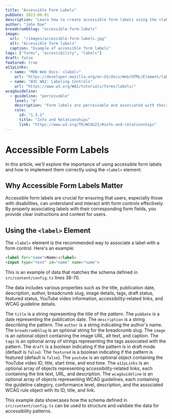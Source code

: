 ```yaml
---
title: "Accessible Form Labels"
pubDate: 2023-06-01
description: "Learn how to create accessible form labels using the <label> element."
author: "John Doe"
breadcrumbSlug: "accessible-form-labels"
image:
  url:  "/images/accessible-form-labels.jpg"
  alt: "Accessible form labels"
  caption: "Example of accessible form labels"
tags: ["forms", "accessibility", "labels"]
draft: false
featured: true
a11yLinks:
  - name: "MDN Web Docs: <label>"
    url: "https://developer.mozilla.org/en-US/docs/Web/HTML/Element/label"
  - name: "W3C WAI: Labeling Controls"
    url: "https://www.w3.org/WAI/tutorials/forms/labels/"
wcagGuideline:
  - guideline: "perceivable"
    level: "A"
    description: "Form labels are perceivable and associated with their respective form controls."
    rule:
      id: "1.3.1"
      title: "Info and Relationships"
      link: "https://www.w3.org/TR/WCAG21/#info-and-relationships"
---
```



# Accessible Form Labels

In this article, we'll explore the importance of using accessible form labels and how to implement them correctly using the `<label>` element.

## Why Accessible Form Labels Matter

Accessible form labels are crucial for ensuring that users, especially those with disabilities, can understand and interact with form controls effectively. By properly associating labels with their corresponding form fields, you provide clear instructions and context for users.

## Using the `<label>` Element

The `<label>` element is the recommended way to associate a label with a form control. Here's an example:

```html
<label for="name">Name:</label>
<input type="text" id="name" name="name">

```

This is an example of data that matches the schema defined in `src/content/config.ts` lines 38-70.

The data includes various properties such as the title, publication date, description, author, breadcrumb slug, image details, tags, draft status, featured status, YouTube video information, accessibility-related links, and WCAG guideline details.

The `title` is a string representing the title of the pattern.
The `pubDate` is a date representing the publication date.
The `description` is a string describing the pattern.
The `author` is a string indicating the author's name.
The `breadcrumbSlug` is an optional string for the breadcrumb slug.
The `image` is an optional object containing the image URL, alt text, and caption.
The `tags` is an optional array of strings representing the tags associated with the pattern.
The `draft` is a boolean indicating if the pattern is in draft mode (default is `false`).
The `featured` is a boolean indicating if the pattern is featured (default is `false`).
The `youtube` is an optional object containing the YouTube video ID, title, start time, and end time.
The `a11yLinks` is an optional array of objects representing accessibility-related links, each containing the link text, URL, and description.
The `wcagGuideline` is an optional array of objects representing WCAG guidelines, each containing the guideline category, conformance level, description, and the associated WCAG rule object with its ID, title, and link.

This example data showcases how the schema defined in `src/content/config.ts` can be used to structure and validate the data for accessibility patterns.

